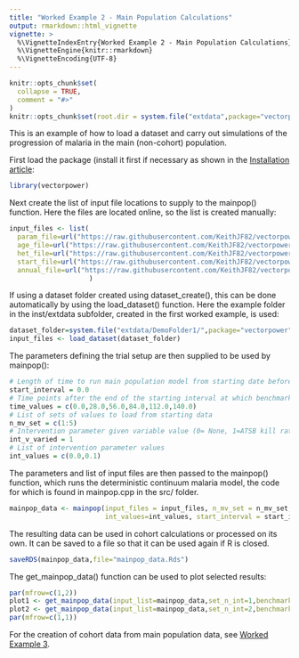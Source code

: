 ```yaml
---
title: "Worked Example 2 - Main Population Calculations"
output: rmarkdown::html_vignette
vignette: >
  %\VignetteIndexEntry{Worked Example 2 - Main Population Calculations}
  %\VignetteEngine{knitr::rmarkdown}
  %\VignetteEncoding{UTF-8}
---
```


```r
knitr::opts_chunk$set(
  collapse = TRUE,
  comment = "#>"
)
knitr::opts_chunk$set(root.dir = system.file("extdata",package="vectorpower"))
```

This is an example of how to load a dataset and carry out simulations of the progression of malaria in the main (non-cohort) population.

First load the package (install it first if necessary as shown in the [Installation article](https://keithjf82.github.io/vectorpower/articles/B_installation.html):

```r
library(vectorpower)
```

Next create the list of input file locations to supply to the mainpop() function.  Here the files are located online, so the list is created manually:

```r
input_files <- list(
  param_file=url("https://raw.githubusercontent.com/KeithJF82/vectorpower/master/inst/extdata/DemoFolder1/model_parameters.txt"),
  age_file=url("https://raw.githubusercontent.com/KeithJF82/vectorpower/master/inst/extdata/DemoFolder1/age_data.txt"),
  het_file=url("https://raw.githubusercontent.com/KeithJF82/vectorpower/master/inst/extdata/DemoFolder1/het_data.txt"),
  start_file=url("https://raw.githubusercontent.com/KeithJF82/vectorpower/master/inst/extdata/DemoFolder1/start_data.txt"),
  annual_file=url("https://raw.githubusercontent.com/KeithJF82/vectorpower/master/inst/extdata/DemoFolder1/annual_data.txt")
                    )
```

If using a dataset folder created using dataset_create(), this can be done automatically by using the load_dataset() function. Here the example folder in the inst/extdata subfolder, created in the first worked example, is used:

```r
dataset_folder=system.file("extdata/DemoFolder1/",package="vectorpower")
input_files <- load_dataset(dataset_folder)
```

The parameters defining the trial setup are then supplied to be used by mainpop():

```r
# Length of time to run main population model from starting date before intervention begins
start_interval = 0.0  
# Time points after the end of the starting interval at which benchmark data should be output
time_values = c(0.0,28.0,56.0,84.0,112.0,140.0) 
# List of sets of values to load from starting data
n_mv_set = c(1:5) 
# Intervention parameter given variable value (0= None, 1=ATSB kill rate, 2=bednet coverage, 3=IRS coverage)
int_v_varied = 1 
# List of intervention parameter values
int_values = c(0.0,0.1) 
```

The parameters and list of input files are then passed to the mainpop() function, which runs the deterministic continuum malaria model, the code for which is found in mainpop.cpp in the src/ folder.

```r
mainpop_data <- mainpop(input_files = input_files, n_mv_set = n_mv_set, int_v_varied = int_v_varied, 
                        int_values=int_values, start_interval = start_interval, time_values=time_values)
```

The resulting data can be used in cohort calculations or processed on its own. It can be saved to a file so that it can be used again if R is closed.

```r
saveRDS(mainpop_data,file="mainpop_data.Rds")
```

The get_mainpop_data() function can be used to plot selected results:

```r
par(mfrow=c(1,2))
plot1 <- get_mainpop_data(input_list=mainpop_data,set_n_int=1,benchmark="slide_prev",age_start=0.0,age_end = 65.0,plot_flag=TRUE)
plot2 <- get_mainpop_data(input_list=mainpop_data,set_n_int=2,benchmark="slide_prev",age_start=0.0,age_end = 65.0,plot_flag=TRUE)
par(mfrow=c(1,1))
```

For the creation of cohort data from main population data, see [Worked Example 3](https://keithjf82.github.io/vectorpower/articles/E_worked_example03.html).
